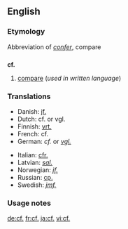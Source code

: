 ==English==

===Etymology===
Abbreviation of {{L.}} ''[[confer#Latin|confer]]'', compare

==={{abbreviation}}===
'''cf.'''

# [[compare]] (''used in written language'')

===Translations===
<!--Put ABBREVIATIONS in this table, where these exist-->
{{top}}
*Danish: [[jf.]]<!--[[jævnfør]]-->
*Dutch: cf. or vgl.
*Finnish: [[vrt.]]
*French: cf.
*German: ''cf.'' or ''[[vgl.]]''
{{mid}}
*Italian: [[cfr.]]
*Latvian: ''[[sal.]]''
*Norwegian: ''[[jf.]]'' <!--[[jamfør]]-->
*Russian: [[ср.]] <!--[[сравни]]-->
*Swedish: ''[[jmf.]]'' <!--[[jämför]]-->
{{bottom}}

===Usage notes===
{{dontlinkhere}}

[[de:cf.]]
[[fr:cf.]]
[[ja:cf.]]
[[vi:cf.]]